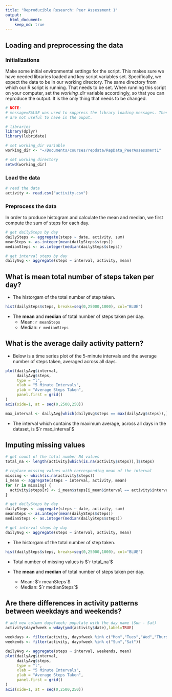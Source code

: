```yaml
---
title: "Reproducible Research: Peer Assessment 1"
output: 
  html_document:
    keep_md: true
---
```


## Loading and preprocessing the data

### Initializations

Make some initial environmental settings for the script. This makes sure we have needed libraries loaded and key script variables set. Specifically, we expect the data to be in our working directory. The same directory from which our R script is running. That needs to be set.  When running this script on your computer, set the *working_dir* variable accordingly, so that you can reproduce the output. It is the only thing that needs to be changed.


```r

# NOTE: 
# message=FALSE was used to suppress the library loading messages. These
# are not useful to have in the ouput.

# libraries
library(dplyr)
library(lubridate)

# set working_dir variable
working_dir <- "~/Documents/courses/repdata/RepData_PeerAssessment1"

# set working directory
setwd(working_dir)

```

### Load the data

```r

# read the data
activity <- read.csv("activity.csv") 

```


### Preprocess the data

In order to produce histogram and calculate the mean and median, we first compute the sum of steps for each day. 

```r

# get dailySteps by day
dailySteps <- aggregate(steps ~ date, activity, sum)
meanSteps <- as.integer(mean(dailySteps$steps))
medianSteps <- as.integer(median(dailySteps$steps))

# get interval steps by day
dailyAvg <- aggregate(steps ~ interval, activity, mean)
```

## What is mean total number of steps taken per day?

* The historgam of the total number of step taken.

```r
hist(dailySteps$steps, breaks=seq(0,25000,1000), col="BLUE")
```

* The **mean** and **median** of total number of steps taken per day.
    * Mean: `r meanSteps`
    * Median: `r medianSteps`
  
## What is the average daily activity pattern?

* Below is a time series plot of the 5-minute intervals and the average number of steps taken, averaged across all days.


```r
plot(dailyAvg$interval,
     dailyAvg$steps,
     type = "l",
     xlab = "5 Minute Intervals",
     ylab = "Average Steps Taken",
     panel.first = grid()
)
axis(side=1, at = seq(0,2500,250))
```


```r
max_interval <- dailyAvg[which(dailyAvg$steps == max(dailyAvg$steps)),]$interval
```

* The interval which contains the maximum average, across all days in the dataset, is $`r max_interval`$


## Imputing missing values

```r
# get count of the total number NA values
total_na <- length(activity[which(is.na(activity$steps)),]$steps)

# replace missing values with corresponding mean of the interval
missing <- which(is.na(activity$steps))
i_mean <- aggregate(steps ~ interval, activity, mean)
for (r in missing) {
  activity$steps[r] <- i_mean$steps[i_mean$interval == activity$interval[r]]
}

# get dailySteps by day
dailySteps <- aggregate(steps ~ date, activity, sum)
meanSteps <- as.integer(mean(dailySteps$steps))
medianSteps <- as.integer(median(dailySteps$steps))

# get interval steps by day
dailyAvg <- aggregate(steps ~ interval, activity, mean)
```

* The historgam of the total number of step taken.

```r
hist(dailySteps$steps, breaks=seq(0,25000,1000), col="BLUE")
```

* Total number of missing values is $`r total_na`$

* The **mean** and **median** of total number of steps taken per day.
    * Mean: $`r meanSteps`$
    * Median: $`r medianSteps`$

## Are there differences in activity patterns between weekdays and weekends?

```r

# add new column dayofweek; populate with the day name (Sun - Sat)
activity$dayofweek = wday(ymd(activity$date),label=TRUE)

weekdays <- filter(activity, dayofweek %in% c("Mon","Tues","Wed","Thurs","Fri"))
weekends <- filter(activity, dayofweek %in% c("Sun","Sat"))

dailyAvg <- aggregate(steps ~ interval, weekends, mean)
plot(dailyAvg$interval,
     dailyAvg$steps,
     type = "l",
     xlab = "5 Minute Intervals",
     ylab = "Average Steps Taken",
     panel.first = grid()
)
axis(side=1, at = seq(0,2500,250))

```